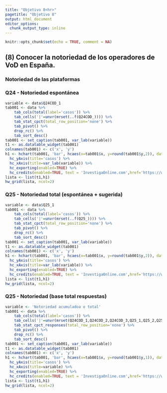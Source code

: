 ```yaml
---
title: "Objetivo 8<hr>"
pagetitle: "Objetivo 8"
output: html_document
editor_options: 
  chunk_output_type: inline
---
```


```r
knitr::opts_chunk$set(echo = TRUE, comment = NA)
```

## (8) Conocer la notoriedad de los operadores de VoD en España.

### Notoriedad de las plataformas

### Q24 - Notoriedad espontánea

```r
variable <- data$Q24COD_1
tab001 <- data %>%
    tab_cols(total(label='casos')) %>% 
    tab_cells('|'=unvr(mrset(..f(Q24COD_)))) %>% 
    tab_stat_cpct(total_row_position='none') %>% 
    tab_pivot() %>% 
    drop_rc() %>% 
    tab_sort_desc()
tab001 <- set_caption(tab001, var_lab(variable))
t1 <- as.datatable_widget(tab001)
colnames(tab001) <- c('x', 'y')
h1 <- hchart(tab001, 'bar', hcaes(x=tab001$x, y=round(tab001$y,2)), dataLabels=list(enabled=TRUE)) %>% 
  hc_yAxis(title='casos') %>% 
  hc_xAxis(title=var_lab(variable)) %>% 
  hc_exporting(enabled=TRUE) %>% 
  hc_credits(enabled=TRUE, text = 'InvestigaOnline.com',href='https://www.investigaonline.com')
lista <- list(t1,h1)
hw_grid(lista, ncol=2)
```

### Q25 - Notoriedad total (espontánea + sugerida)

```r
variable <- data$Q25_1
tab001 <- data %>%
    tab_cols(total(label='casos')) %>% 
    tab_cells('|'=unvr(mrset(..f(Q25_)))) %>% 
    tab_stat_cpct(total_row_position='none') %>% 
    tab_pivot() %>% 
    drop_rc() %>% 
    tab_sort_desc()
tab001 <- set_caption(tab001, var_lab(variable))
t1 <- as.datatable_widget(tab001)
colnames(tab001) <- c('x', 'y')
h1 <- hchart(tab001, 'bar', hcaes(x=tab001$x, y=round(tab001$y,2)), dataLabels=list(enabled=TRUE)) %>% 
  hc_yAxis(title='casos') %>% 
  hc_xAxis(title=var_lab(variable)) %>% 
  hc_exporting(enabled=TRUE) %>% 
  hc_credits(enabled=TRUE, text = 'InvestigaOnline.com',href='https://www.investigaonline.com')
lista <- list(t1,h1)
hw_grid(lista, ncol=2)
```

### Q25 - Notoriedad (base total respuestas)

```r
variable <- 'Notoriedad acumuladoa o total'
tab001 <- data %>%
    tab_cols(total(label='casos')) %>% 
    tab_cells('|'=unvr(mrset(Q24COD_1,Q24COD_2,Q24COD_3,Q25_1,Q25_2,Q25_3,Q25_4,Q25_5,Q25_6,Q25_7,Q25_8,Q25_9,Q25_10,Q25_11,Q25_12,Q25_13,Q25_14,Q25_15,Q25_16))) %>% 
    tab_stat_cpct_responses(total_row_position='none') %>% 
    tab_pivot() %>% 
    drop_rc() %>%
    tab_sort_desc()
tab001 <- set_caption(tab001, var_lab(variable))
t1 <- as.datatable_widget(tab001)
colnames(tab001) <- c('x', 'y')
h1 <- hchart(tab001, 'bar', hcaes(x=tab001$x, y=round(tab001$y,1)), dataLabels=list(enabled=TRUE)) %>% 
  hc_yAxis(title='casos') %>% 
  hc_xAxis(title=variable) %>% 
  hc_exporting(enabled=TRUE) %>% 
  hc_credits(enabled=TRUE, text = 'InvestigaOnline.com',href='https://www.investigaonline.com')
lista <- list(t1,h1)
hw_grid(lista, ncol=2)
```
